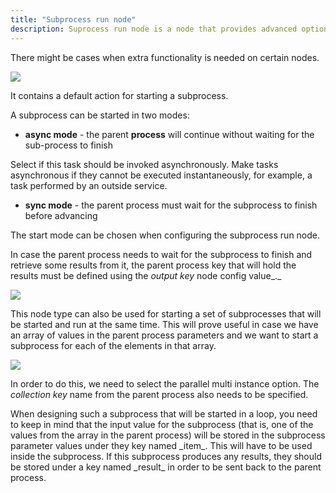 ```yaml
---
title: "Subprocess run node"
description: Suprocess run node is a node that provides advanced options for starting **subprocesses**.
---
```


There might be cases when extra functionality is needed on certain nodes.

<Frame>

![](https://s3.eu-west-1.amazonaws.com/docx.flowx.ai/building-blocks/node/subprocess_run_node.png#center)

</Frame>

<Card title ="Subprocess" href="../process/subprocess" icon = "link">
</Card>

It contains a default action for starting a subprocess.

A subprocess can be started in two modes:

* **async mode** - the parent **process** will continue without waiting for the sub-process to finish

<Info>
Select if this task should be invoked asynchronously. Make tasks asynchronous if they cannot be executed instantaneously, for example, a task performed by an outside service.
</Info>

* **sync mode** - the parent process must wait for the subprocess to finish before advancing

The start mode can be chosen when configuring the subprocess run node.

In case the parent process needs to wait for the subprocess to finish and retrieve some results from it, the parent process key that will hold the results must be defined using the _output key_ node config value_._

<Frame>

![](https://s3.eu-west-1.amazonaws.com/docx.flowx.ai/building-blocks/node/subprocess_run_config.png)

</Frame>

This node type can also be used for starting a set of subprocesses that will be started and run at the same time. This will prove useful in case we have an array of values in the parent process parameters and we want to start a subprocess for each of the elements in that array.

<Frame>

![](https://s3.eu-west-1.amazonaws.com/docx.flowx.ai/building-blocks/node/subprocess_run_config1.png)

</Frame>

In order to do this, we need to select the parallel multi instance option. The _collection key_ name from the parent process also needs to be specified.

<Info>
When designing such a subprocess that will be started in a loop, you need to keep in mind that the input value for the subprocess (that is, one of the values from the array in the parent process) will be stored in the subprocess parameter values under they key named _item_. This will have to be used inside the subprocess. If this subprocess produces any results, they should be stored under a key named _result_ in order to be sent back to the parent process.
</Info>
